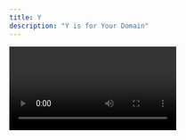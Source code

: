 ```yaml
---
title: Y
description: "Y is for Your Domain"
---
```


<Video id="7Qt95HfzsaQ" />

If you’re anything like me, you’re always buying that cool domain you’ll build a project for at some point (never). With Netlify, you can register your custom domain and take advantage of the managed DNS service and free HTTPS certificates.